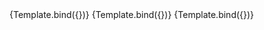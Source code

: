 

<Meta title="FlexGrid/Block" component={Block} />


<Canvas>
  <Story
    name="Basic"
    args={{
      size: 1,
      noPadding: false,
      style: {
        border: "1px solid #ccc",
      },
    }}>
    {Template.bind({})}
  </Story>
  <Story
    name="Background Image"
    args={{
      size: 1,
      noPadding: false,
      backgroundImage: {
        alt: 'something',
        src: 'https://images.unsplash.com/photo-1558244661-d248897f7bc4?crop=entropy&fm=jpg&h=500&q=80&w=1600&cs=tinysrgb&fit=crop',
      },
      style: {
        border: "1px solid #ccc",
      },
    }}>
    {Template.bind({})}
  </Story>
  <Story
    name="Background Component"
    args={{
      size: 1,
      noPadding: false,
      BackgroundComponent: CustomBackgroundComponent,
      style: {
        border: "1px solid #ccc",
      },
    }}>
    {Template.bind({})}
  </Story>
</Canvas>